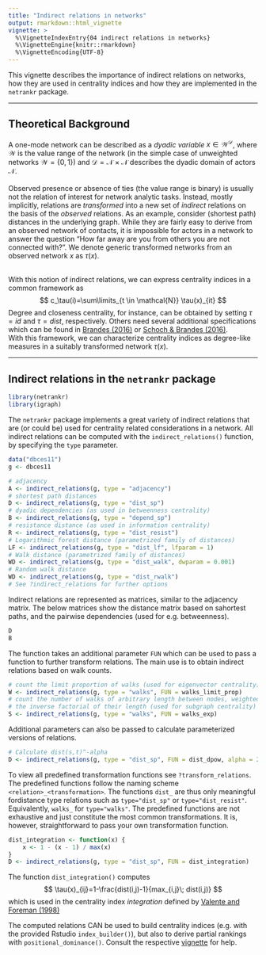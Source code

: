 ```yaml
---
title: "Indirect relations in networks"
output: rmarkdown::html_vignette
vignette: >
  %\VignetteIndexEntry{04 indirect relations in networks}
  %\VignetteEngine{knitr::rmarkdown}
  %\VignetteEncoding{UTF-8}
---
```


This vignette describes the importance of indirect relations on networks, how 
they are used in centrality indices and how they are implemented in the `netrankr` package.

________________________________________________________________________________

## Theoretical Background
A one-mode network can be described as a *dyadic variable* $x\in \mathcal{W}^\mathcal{D}$,
where $\mathcal{W}$ is the value range of the network (in the simple case of 
unweighted networks $\mathcal{W}=\{0,1\}$) and $\mathcal{D}=\mathcal{N}\times\mathcal{N}$ 
describes the dyadic domain of actors $\mathcal{N}$.
\
\
Observed presence or absence of ties (the value range is binary) is usually not 
the relation of interest for network analytic tasks. Instead, mostly implicitly, 
relations are *transformed* into a new set of *indirect* relations on the basis 
of the *observed* relations. As an example, consider (shortest path) distances in the 
underlying graph. While they are fairly easy to derive from an observed network 
of contacts, it is impossible for actors in a network to answer the question 
"How far away are you from others you are not connected with?". We denote generic 
transformed networks from an observed network $x$ as $\tau(x)$. 
\
\

With this notion of indirect relations, we can express centrality indices in
a common framework as
$$
c_\tau(i)=\sum\limits_{t \in \mathcal{N}} \tau(x)_{it}
$$
Degree and closeness centrality, for instance, can be obtained by setting $\tau=id$ 
and $\tau=dist$, respectively. Others need several additional specifications which 
can be found in [Brandes (2016)](https://dx.doi.org/10.1177/2059799116630650) or 
[Schoch & Brandes (2016)](https://doi.org/10.1017/S0956792516000401). 
\
With this framework, we can characterize centrality indices as degree-like 
measures in a suitably transformed network $\tau(x)$. 

________________________________________________________________________________

## Indirect relations in the `netrankr` package

```r
library(netrankr)
library(igraph)
```

The `netrankr` package implements a great variety of indirect relations that are
(or could be) used for centrality related considerations in a network. All indirect
relations can be computed with the `indirect_relations()` function, by specifying
the `type` parameter. 

```r
data("dbces11")
g <- dbces11

# adjacency
A <- indirect_relations(g, type = "adjacency")
# shortest path distances
D <- indirect_relations(g, type = "dist_sp")
# dyadic dependencies (as used in betweenness centrality)
B <- indirect_relations(g, type = "depend_sp")
# resistance distance (as used in information centrality)
R <- indirect_relations(g, type = "dist_resist")
# Logarithmic forest distance (parametrized family of distances)
LF <- indirect_relations(g, type = "dist_lf", lfparam = 1)
# Walk distance (parametrized family of distances)
WD <- indirect_relations(g, type = "dist_walk", dwparam = 0.001)
# Random walk distance
WD <- indirect_relations(g, type = "dist_rwalk")
# See ?indirect_relations for further options
```

Indirect relations are represented as matrices, similar to the adjacency matrix. The below matrices show 
the distance matrix based on sahortest paths, and the pairwise dependencies (used for e.g. betweenness).  
```r
D
B
``` 

The function takes an additional parameter `FUN` which can be used to pass a function
to further transform relations. The main use is to obtain indirect relations based on walk counts.

```r
# count the limit proportion of walks (used for eigenvector centrality)
W <- indirect_relations(g, type = "walks", FUN = walks_limit_prop)
# count the number of walks of arbitrary length between nodes, weighted by
# the inverse factorial of their length (used for subgraph centrality)
S <- indirect_relations(g, type = "walks", FUN = walks_exp)
```

Additional parameters can also be passed to calculate parameterized versions of
relations.
```r
# Calculate dist(s,t)^-alpha
D <- indirect_relations(g, type = "dist_sp", FUN = dist_dpow, alpha = 2)
```

To view all predefined transformation functions see `?transform_relations`. The 
predefined functions follow the naming scheme `<relation>_<transformation>`. 
The functions `dist_` are thus only meaningful fordistance type relations such as 
`type="dist_sp"` or `type="dist_resist"`. Equivalently, `walks_` for `type="walks"`. 
The predefined functions are not exhaustive and just constitute the most common 
transformations. It is, however, straightforward to pass your own transformation function. 

```r
dist_integration <- function(x) {
    x <- 1 - (x - 1) / max(x)
}
D <- indirect_relations(g, type = "dist_sp", FUN = dist_integration)
```

The function `dist_integration()` computes
$$
\tau(x)_{ij}=1-\frac{dist(i,j)-1}{max_{i,j}\; dist(i,j)}
$$
which is used in the centrality index *integration* defined by [Valente and Foreman (1998)](https://doi.org/10.1016/S0378-8733(97)00007-5)

The computed relations CAN be used to build centrality indices (e.g. with the provided Rstudio
`index_builder()`), but also to derive partial rankings with `positional_dominance()`.
Consult the respective [vignette](positional_dominance.html) for help.